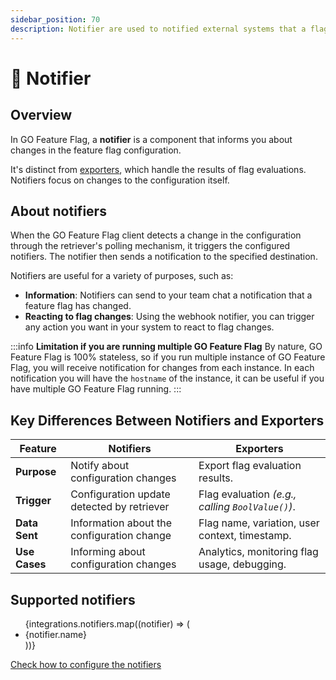 ```yaml
---
sidebar_position: 70
description: Notifier are used to notified external systems that a flag configuration has changed.
---
```


# 📣 Notifier

## Overview
In GO Feature Flag, a **notifier** is a component that informs you about changes in the feature flag configuration.

It's distinct from [exporters](./exporter.mdx), which handle the results of flag evaluations. Notifiers focus on changes to the configuration itself.

## About notifiers

When the GO Feature Flag client detects a change in the configuration through the retriever's polling mechanism, it triggers the configured notifiers.
The notifier then sends a notification to the specified destination.

Notifiers are useful for a variety of purposes, such as:
- **Information**: Notifiers can send to your team chat a notification that a feature flag has changed.
- **Reacting to flag changes**: Using the webhook notifier, you can trigger any action you want in your system to react to flag changes.

:::info **Limitation if you are running multiple GO Feature Flag**
By nature, GO Feature Flag is 100% stateless, so if you run multiple instance of GO Feature Flag, you will receive notification for changes from each instance.
In each notification you will have the `hostname` of the instance, it can be useful if you have multiple GO Feature Flag running.
:::

## Key Differences Between Notifiers and Exporters

| Feature       | Notifiers                                   | Exporters                                         |
|---------------|---------------------------------------------|---------------------------------------------------|
| **Purpose**   | 	Notify about configuration changes         | 	Export flag evaluation results.                  |
| **Trigger**   | 	Configuration update detected by retriever | 	Flag evaluation _(e.g., calling `BoolValue()`)_. |
| **Data Sent** | 	Information about the configuration change | 	Flag name, variation, user context, timestamp.   |
| **Use Cases** | 	Informing about configuration changes      | 	Analytics, monitoring flag usage, debugging.     |

## Supported notifiers

<ul>
  {integrations.notifiers.map((notifier) => (
    <li>{notifier.name}</li>
  ))}
</ul>

[Check how to configure the notifiers](../integrations/notify-flags-changes)


